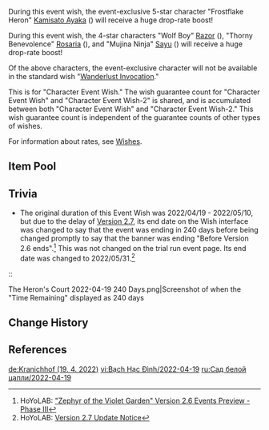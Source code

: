 {{Wish
|name              = The Heron's Court 2022-04-19
|image             = The Heron's Court 2022-04-19.png
|type              = Character Event
|duration          = event
|time_start        = 2022-04-19 18:00:00
|time_end          = 2022-05-31 05:59:59
|time_end_offset   = GMT+8
|link              = https://genshin.hoyoverse.com/en/news/detail/20567
|preceding         = Azure Excursion/2022-03-30
|preceding2        = Ballad in Goblets/2022-03-30
|succeeding        = Discerner of Enigmas/2022-05-31
|succeeding2       = Invitation to Mundane Life/2022-05-31
|alongside         = Epitome Invocation/2022-04-19
|previous          = The Heron's Court/2021-07-21
}}
During this event wish, the event-exclusive 5-star character "Frostflake Heron" [[Kamisato Ayaka]] ({{Cryo}}) will receive a huge drop-rate boost!

During this event wish, the 4-star characters "Wolf Boy" [[Razor]] ({{Electro}}), "Thorny Benevolence" [[Rosaria]] ({{Cryo}}), and "Mujina Ninja" [[Sayu]] ({{Anemo}}) will receive a huge drop-rate boost!

Of the above characters, the event-exclusive character will not be available in the standard wish "[[Wanderlust Invocation]]."

This is for "Character Event Wish." The wish guarantee count for "Character Event Wish" and "Character Event Wish-2" is shared, and is accumulated between both "Character Event Wish" and "Character Event Wish-2." This wish guarantee count is independent of the guarantee counts of other types of wishes.

For information about rates, see [[Wishes]].

==Item Pool==
{{Wish Pool
|^Kamisato Ayaka
|^Razor
|^Rosaria
|^Sayu
|Bennett
|Xinyan
|Kujou Sara
|Diluc
|Jean
|Keqing
|Mona
|Qiqi
|Barbara
|Beidou
|Chongyun
|Diona
|Fischl
|Gorou
|Ningguang
|Noelle
|Sucrose
|Thoma
|Xiangling
|Xingqiu
|Yanfei
|Yun Jin
|Dragon's Bane
|Eye of Perception
|Favonius Codex
|Favonius Greatsword
|Favonius Lance
|Favonius Sword
|Favonius Warbow
|Lion's Roar
|Rainslasher
|Rust
|Sacrificial Bow
|Sacrificial Fragments
|Sacrificial Greatsword
|Sacrificial Sword
|The Bell
|The Flute
|The Stringless
|The Widsith
|Black Tassel
|Bloodtainted Greatsword
|Cool Steel
|Debate Club
|Emerald Orb
|Ferrous Shadow
|Harbinger of Dawn
|Magic Guide
|Raven Bow
|Sharpshooter's Oath
|Skyrider Sword
|Slingshot
|Thrilling Tales of Dragon Slayers
}}

==Trivia==
* The original duration of this Event Wish was 2022/04/19 - 2022/05/10, but due to the delay of [[Version 2.7]], its end date on the Wish interface was changed to say that the event was ending in 240 days before being changed promptly to say that the banner was ending "Before Version 2.6 ends".<ref>HoYoLAB: [https://www.hoyolab.com/article/4592260 "Zephyr of the Violet Garden" Version 2.6 Events Preview - Phase III]</ref> This was not changed on the trial run event page. Its end date was changed to 2022/05/31.<ref>HoYoLAB: [https://www.hoyolab.com/article/4849613 Version 2.7 Update Notice]</ref>
::<gallery hideaddbutton="true" captionalign="center" widths="250">
The Heron's Court 2022-04-19 240 Days.png|Screenshot of when the "Time Remaining" displayed as 240 days
</gallery>

==Change History==
{{Change History|2.6}}

==References==
{{Reflist}}

[[de:Kranichhof (19. 4. 2022)]]
[[vi:Bạch Hạc Đình/2022-04-19]]
[[ru:Сад белой цапли/2022-04-19]]